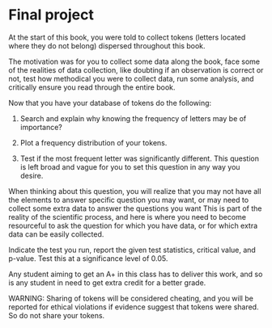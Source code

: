 # Final project {}

At the start of this book, you were told to collect tokens (letters located where they do not belong) dispersed throughout this book. 

The motivation was for you to collect some data along the book, face some of the realities of data collection, like doubting if an observation is correct or not, test how methodical you were to collect data, run some analysis, and critically ensure you read through the entire book.

Now that you have your database of tokens do the following:

1. Search and explain why knowing the frequency of letters may be of importance?

2. Plot a frequency distribution of your tokens.

3. Test if the most frequent letter was significantly different. This question is left broad and vague for you to set this question in any way you desire. 

When thinking about this question, you will realize that you may not have all the elements to answer specific question you may want, or may need to collect some extra data to answer the questions you want This is part of the reality of the scientific process, and here is where you need to become resourceful to ask the question for which you have data, or for which extra data can be easily collected.

Indicate the test you run, report the given test statistics, critical value, and p-value. Test this at a significance level of 0.05.

Any student aiming to get an A+ in this class has to deliver this work, and so is any student in need to get extra credit for a better grade.


WARNING: Sharing of tokens will be considered cheating, and you will be reported for ethical violations if evidence suggest that tokens were shared. So do not share your tokens.
